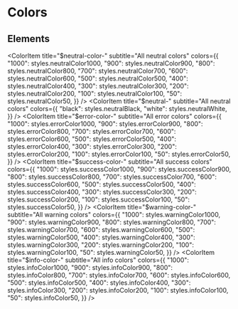 
<Meta title="Design System/Styles/Colors" />

# Colors

## Elements

<ColorPalette>
  <ColorItem
    title="$primary-color-"
    subtitle="All primary colors"
    colors={{ "1000": styles.primaryColor1000,
              "900": styles.primaryColor900,
              "800": styles.primaryColor800,
              "700": styles.primaryColor700,
              "600": styles.primaryColor600,
              "500": styles.primaryColor500,
              "400": styles.primaryColor400,
              "300": styles.primaryColor300,
              "200": styles.primaryColor200,
              "100": styles.primaryColor100,
              "50": styles.primaryColor50, }}
  />

  <ColorItem
    title="$neutral-color-"
    subtitle="All neutral colors"
    colors={{ "1000": styles.neutralColor1000,
              "900": styles.neutralColor900,
              "800": styles.neutralColor800,
              "700": styles.neutralColor700,
              "600": styles.neutralColor600,
              "500": styles.neutralColor500,
              "400": styles.neutralColor400,
              "300": styles.neutralColor300,
              "200": styles.neutralColor200,
              "100": styles.neutralColor100,
              "50": styles.neutralColor50, }}
  />
  <ColorItem
    title="$neutral-"
    subtitle="All neutral colors"
    colors={{ "black": styles.neutralBlack,
              "white": styles.neutralWhite, }}
  />
  <ColorItem
    title="$error-color-"
    subtitle="All error colors"
    colors={{ "1000": styles.errorColor1000,
              "900": styles.errorColor900,
              "800": styles.errorColor800,
              "700": styles.errorColor700,
              "600": styles.errorColor600,
              "500": styles.errorColor500,
              "400": styles.errorColor400,
              "300": styles.errorColor300,
              "200": styles.errorColor200,
              "100": styles.errorColor100,
              "50": styles.errorColor50, }}
  />
  <ColorItem
    title="$success-color-"
    subtitle="All success colors"
    colors={{ "1000": styles.successColor1000,
              "900": styles.successColor900,
              "800": styles.successColor800,
              "700": styles.successColor700,
              "600": styles.successColor600,
              "500": styles.successColor500,
              "400": styles.successColor400,
              "300": styles.successColor300,
              "200": styles.successColor200,
              "100": styles.successColor100,
              "50": styles.successColor50, }}
  />
  <ColorItem
    title="$warning-color-"
    subtitle="All warning colors"
    colors={{ "1000": styles.warningColor1000,
              "900": styles.warningColor900,
              "800": styles.warningColor800,
              "700": styles.warningColor700,
              "600": styles.warningColor600,
              "500": styles.warningColor500,
              "400": styles.warningColor400,
              "300": styles.warningColor300,
              "200": styles.warningColor200,
              "100": styles.warningColor100,
              "50": styles.warningColor50, }}
  />
  <ColorItem
    title="$info-color-"
    subtitle="All info colors"
    colors={{ "1000": styles.infoColor1000,
              "900": styles.infoColor900,
              "800": styles.infoColor800,
              "700": styles.infoColor700,
              "600": styles.infoColor600,
              "500": styles.infoColor500,
              "400": styles.infoColor400,
              "300": styles.infoColor300,
              "200": styles.infoColor200,
              "100": styles.infoColor100,
              "50": styles.infoColor50, }}
  />
</ColorPalette>
